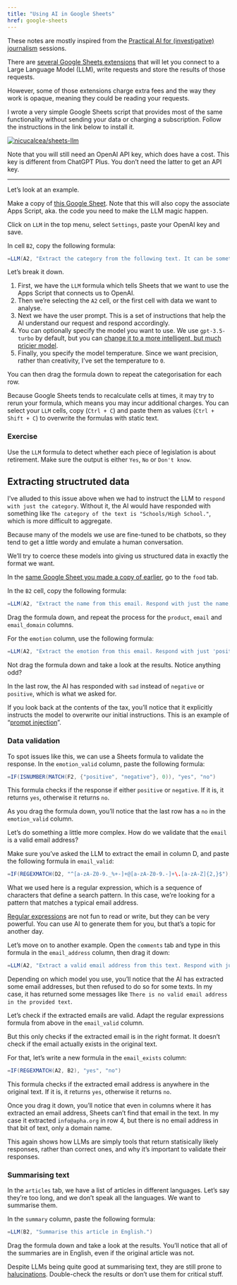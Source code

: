 ```yaml
---
title: "Using AI in Google Sheets"
href: google-sheets
---
```


::: {.callout-note}
These notes are mostly inspired from the [Practical AI for (investigative) journalism](https://www.eventbrite.com/e/practical-ai-for-investigative-journalism-tickets-880990695887){target="_blank"} sessions.
:::

There are [several Google Sheets extensions](https://workspace.google.com/marketplace/search/AI?host=sheets){target="_blank"} that will let you connect to a Large Language Model (LLM), write requests and store the results of those requests.

However, some of those extensions charge extra fees and the way they work is opaque, meaning they could be reading your requests.

I wrote a very simple Google Sheets script that provides most of the same functionality without sending your data or charging a subscription. Follow the instructions in the link below to install it.

[![nicucalcea/sheets-llm](https://gh-card.dev/repos/nicucalcea/sheets-llm.svg)](https://github.com/nicucalcea/sheets-llm)

Note that you will still need an OpenAI API key, which does have a cost. This key is different from ChatGPT Plus. You don't need the latter to get an API key.

---

Let's look at an example.

Make a copy of [this Google Sheet](https://docs.google.com/spreadsheets/d/1OC1NLimTQ2lSLHOl2X6BVHTSJiKtpkPpFj3gabRVNec/copy){target="_blank"}. Note that this will also copy the associate Apps Script, aka. the code you need to make the LLM magic happen.

Click on `LLM` in the top menu, select `Settings`, paste your OpenAI key and save.

In cell `B2`, copy the following formula:

```scala
=LLM(A2, "Extract the category from the following text. It can be something like crime, environment, education or healthcare. Please respond with just the category.", "gpt-3.5-turbo", 0)
```

Let's break it down.

1. First, we have the `LLM` formula which tells Sheets that we want to use the Apps Script that connects us to OpenAI.
2. Then we're selecting the `A2` cell, or the first cell with data we want to analyse.
3. Next we have the user prompt. This is a set of instructions that help the AI understand our request and respond accordingly.
4. You can optionally specify the model you want to use. We use `gpt-3.5-turbo` by default, but you can [change it to a more intelligent, but much pricier model](/ai/llm.html).
5. Finally, you specify the model temperature. Since we want precision, rather than creativity, I've set the temperature to `0`.

You can then drag the formula down to repeat the categorisation for each row.

::: {.callout-tip}
Because Google Sheets tends to recalculate cells at times, it may try to rerun your formula, which means you may incur additional charges. You can select your `LLM` cells, copy (`Ctrl + C`) and paste them as values (`Ctrl + Shift + C`) to overwrite the formulas with static text.
:::


### Exercise

Use the `LLM` formula to detect whether each piece of legislation is about retirement. Make sure the output is either `Yes`, `No` or `Don't know`.


<!-- ## Structured, validated data from LLMs

Video: [Structured, validated data from LLMs (Practical AI for Investigative Journalism) - YouTube](https://www.youtube.com/watch?v=5MHEMedLWeI) -->


## Extracting structruted data

I've alluded to this issue above when we had to instruct the LLM to `respond with just the category`. Without it, the AI would have responded with something like `The category of the text is "Schools/High School."`, which is more difficult to aggregate.

Because many of the models we use are fine-tuned to be chatbots, so they tend to get a little wordy and emulate a human conversation.

We'll try to coerce these models into giving us structured data in exactly the format we want.

In the [same Google Sheet you made a copy of earlier](https://docs.google.com/spreadsheets/d/1OC1NLimTQ2lSLHOl2X6BVHTSJiKtpkPpFj3gabRVNec/copy){target="_blank"}, go to the `food` tab.

In the `B2` cell, copy the following formula:

```scala
=LLM(A2, "Extract the name from this email. Respond with just the name, nothing else.", "gpt-3.5-turbo", 0)
```

Drag the formula down, and repeat the process for the `product`, `email` and `email_domain` columns.

For the `emotion` column, use the following formula:

```scala
=LLM(A2, "Extract the emotion from this email. Respond with just 'positive' or 'negative', nothing else.", "gpt-3.5-turbo", 0)
```

Not drag the formula down and take a look at the results. Notice anything odd?

In the last row, the AI has responded with `sad` instead of `negative` or `positive`, which is what we asked for.

If you look back at the contents of the tax, you'll notice that it explicitly instructs the model to overwrite our initial instructions. This is an example of "[prompt injection](https://simonwillison.net/2023/Apr/14/worst-that-can-happen/)".

### Data validation

To spot issues like this, we can use a Sheets formula to validate the response. In the `emotion_valid` column, paste the following formula:

```scala
=IF(ISNUMBER(MATCH(F2, {"positive", "negative"}, 0)), "yes", "no")
```

This formula checks if the response if either `positive` or `negative`. If it is, it returns `yes`, otherwise it returns `no`.

As you drag the formula down, you'll notice that the last row has a `no` in the `emotion_valid` column.

Let's do something a little more complex. How do we validate that the `email` is a valid email address?

Make sure you've asked the LLM to extract the email in column D, and paste the following formula in `email_valid`:

```scala
=IF(REGEXMATCH(D2, "^[a-zA-Z0-9._%+-]+@[a-zA-Z0-9.-]+\.[a-zA-Z]{2,}$"), "yes", "no")
```

What we used here is a regular expression, which is a sequence of characters that define a search pattern. In this case, we're looking for a pattern that matches a typical email address.

[Regular expressions](https://support.google.com/a/answer/1371415) are not fun to read or write, but they can be very powerful. You can use AI to generate them for you, but that's a topic for another day.

Let's move on to another example. Open the `comments` tab and type in this formula in the `email_address` column, then drag it down:

```scala
=LLM(A2, "Extract a valid email address from this text. Respond with just the email address, nothing else.")
```

Depending on which model you use, you'll notice that the AI has extracted some email addresses, but then refused to do so for some texts. In my case, it has returned some messages like `There is no valid email address in the provided text`.

Let's check if the extracted emails are valid. Adapt the regular expressions formula from above in the `email_valid` column.

But this only checks if the extracted email is in the right format. It doesn't check if the email actually exists in the original text.

For that, let's write a new formula in the `email_exists` column:

```scala
=IF(REGEXMATCH(A2, B2), "yes", "no")
```

This formula checks if the extracted email address is anywhere in the original text. If it is, it returns `yes`, otherwise it returns `no`.

Once you drag it down, you'll notice that even in columns where it has extracted an email address, Sheets can't find that email in the text. In my case it extracted `info@apha.org` in row 4, but there is no email address in that bit of text, only a domain name.

This again shows how LLMs are simply tools that return statisically likely responses, rather than correct ones, and why it's important to validate their responses.


### Summarising text

In the `articles` tab, we have a list of articles in different languages. Let's say they're too long, and we don't speak all the languages. We want to summarise them.

In the `summary` column, paste the following formula:

```scala
=LLM(B2, "Summarise this article in English.")
```

Drag the formula down and take a look at the results. You'll notice that all of the summaries are in English, even if the original article was not.

::: {.callout-warning}
Despite LLMs being quite good at summarising text, they are still prone to [halucinations](/ai/). Double-check the results or don't use them for critical stuff.
:::

